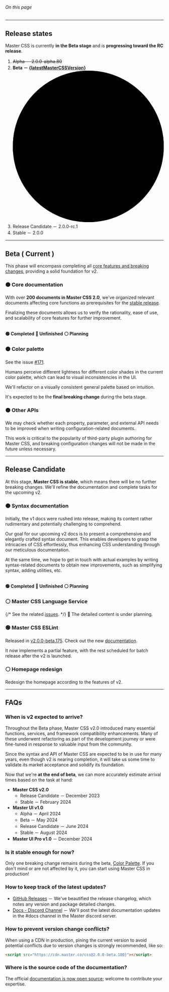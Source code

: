
###### On this page
<ArticleTOC data={toc}/>

---

## Release states
Master CSS is currently **in the Beta stage** and is **progressing toward the RC release**.

1. <del>Alpha － 2.0.0-alpha.80</del>
2. **Beta － [{latestMasterCSSVersion}](https://github.com/master-co/css/releases)** <svg className="ml:5 inline-block v:middle fill:green-75 8x8 overflow:visible" viewBox="0 0 8 8" xmlns="http://www.w3.org/2000/svg"><circle className="@ping|1s|infinite transform:center" cx="4" cy="4" r="4" /><circle cx="4" cy="4" r="4" /></svg>
3. Release Candidate － 2.0.0-rc.1
4. Stable － 2.0.0

---

## Beta ( Current )
This phase will encompass completing all [core features and breaking changes](https://github.com/master-co/css/milestone/4), providing a solid foundation for v2.

### 🟠 Core documentation
With over **200 documents in Master CSS 2.0**, we've organized relevant documents affecting core functions as prerequisites for the [stable release](#release-candidate).

Finalizing these documents allows us to verify the rationality, ease of use, and scalability of core features for further improvement.
<table>
    <Documents category='Getting Started' first />
    <Documents category='Installation' />
    <Documents category='Core Syntax' />
    <Documents category='Fundamentals' />
    <Documents category='Production Optimization' />
    <Documents category='Customization' />
    <Documents category='Enhanced Service' />
    <Documents category='JavaScript API' />
</table>
<p className="flex gap:10 text:12">
    <b>🟢 Completed</b>
    <b>🚧 Unfinished</b>
    <b>⚪️ Planning</b>
</p>

### 🟠 Color palette
See the issue [#171](https://github.com/master-co/css/issues/171).

Humans perceive different lightness for different color shades in the current color palette, which can lead to visual inconsistencies in the UI.

We'll refactor on a visually consistent general palette based on intuition.

It's expected to be the **final breaking change** during the beta stage.

### 🟠 Other APIs
We may check whether each property, parameter, and external API needs to be improved when writing configuration-related documents.

This work is critical to the popularity of third-party plugin authoring for Master CSS, and breaking configuration changes will not be made in the future unless necessary.

---

## Release Candidate
At this stage, **Master CSS is stable**, which means there will be no further breaking changes. We'll refine the documentation and complete tasks for the upcoming v2.

### 🟠 Syntax documentation
Initially, the v1 docs were rushed into release, making its content rather rudimentary and potentially challenging to comprehend.

Our goal for our upcoming v2 docs is to present a comprehensive and elegantly crafted syntax document. This enables developers to grasp the intricacies of CSS effortlessly, thus enhancing CSS understanding through our meticulous documentation.

At the same time, we hope to get in touch with actual examples by writing syntax-related documents to obtain new improvements, such as simplifying syntax, adding utilities, etc.
<table>
    <Documents category='Accessibility' first />
    <Documents category='Animation' />
    <Documents category='Appearance' />
    <Documents category='Background' />
    <Documents category='Border' />
    <Documents category='Effect' />
    <Documents category='Flex' />
    <Documents category='Font' />
    <Documents category='Grid' />
    <Documents category='Grid And Flexbox' />
    <Documents category='Interactivity' />
    <Documents category='Layout' />
    <Documents category='List Style' />
    <Documents category='Media' />
    <Documents category='Outline' />
    <Documents category='Performance' />
    <Documents category='Scroll' />
    <Documents category='Shape' />
    <Documents category='Sizing' />
    <Documents category='Spacing' />
    <Documents category='Svg' />
    <Documents category='Tables' />
    <Documents category='Text' />
    <Documents category='Transform' />
    <Documents category='Transition' />
    <Documents category='Typography' />
    <Documents category='Variable' />
    <Documents category='Visibility' />
</table>
<p className="flex gap:10 text:12">
    <b>🟢 Completed</b>
    <b>🚧 Unfinished</b>
    <b>⚪️ Planning</b>
</p>

### ⚪️ Master CSS Language Service
{/* See the related [issues](https://github.com/master-co/css/issues?q=is%3Aopen+label%3A%22language+service%22+milestone%3A%222.0+%28+RC+%29%22). */}
🚧 The detailed content is under planning.

### 🟢 Master CSS ESLint
Released in [v2.0.0-beta.175](https://github.com/master-co/css/releases/tag/v2.0.0-beta.175). Check out the new [documentation](/docs/code-linting).

It now implements a partial feature, with the rest scheduled for batch release after the v2 is launched.

### ⚪️ Homepage redesign
Redesign the homepage according to the features of v2.

---

## FAQs

### When is v2 expected to arrive?
Throughout the Beta phase, Master CSS v2.0 introduced many essential functions, services, and framework compatibility enhancements. Many of these underwent refactoring as part of the development journey or were fine-tuned in response to valuable input from the community.

Since the syntax and API of Master CSS are expected to be in use for many years, even though v2 is nearing completion, it will take us some time to validate its market acceptance and solidify its foundation.

Now that we're **at the end of beta**, we can more accurately estimate arrival times based on the task at hand:

- **Master CSS v2.0**
    - Release Candidate － December 2023
    - Stable － February 2024
- **Master UI v1.0**
    - Alpha － April 2024
    - Beta － May 2024
    - Release Candidate － June 2024
    - Stable － August 2024
- **Master UI Pro v1.0** － December 2024

### Is it stable enough for now?
Only one breaking change remains during the beta, [Color Palette](#-color-palette). If you don't mind or are not affected by it, you can start using Master CSS in production!

### How to keep track of the latest updates?
- [GitHub Releases](https://github.com/master-co/css/releases) － We've beautified the release changelog, which notes any version and package detailed changes.
- [Docs - Discord Channel](https://discord.com/channels/917780624314613760/1144544204979175626) － We'll post the latest documentation updates in the #docs channel in the Master discord server.

### How to prevent version change conflicts?
When using a CDN in production, pining the current version to avoid potential conflicts due to version changes is strongly recommended, like so:
```html
<script src="https://cdn.master.co/css@2.0.0-beta.180}"></script>
```

### Where is the source code of the documentation?
The official [documentation is now open source](https://github.com/master-co/css/tree/beta/docs); welcome to contribute your expertise.

